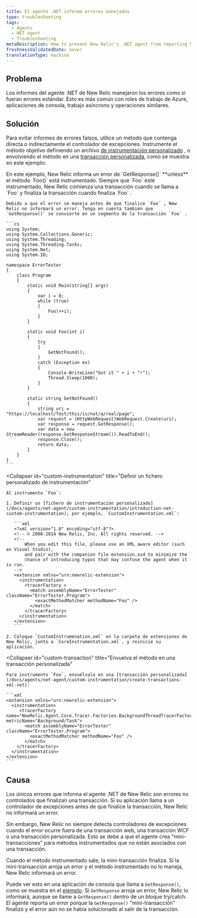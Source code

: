 ```yaml
---
title: El agente .NET informa errores manejados
type: troubleshooting
tags:
  - Agents
  - NET agent
  - Troubleshooting
metaDescription: How to prevent New Relic's .NET agent from reporting handled errors as though they are standard errors.
freshnessValidatedDate: never
translationType: machine
---
```


## Problema

Los informes del agente .NET de New Relic manejaron los errores como si fueran errores estándar. Esto es más común con roles de trabajo de Azure, aplicaciones de consola, trabajo asíncrono y operaciones similares.

## Solución

Para evitar informes de errores falsos, utilice un método que contenga directa o indirectamente el controlador de excepciones. Instrumente el método objetivo definiendo un archivo [de instrumentación personalizado](/docs/agents/net-agent/custom-instrumentation/introduction-net-custom-instrumentation) , o envolviendo el método en una [transacción personalizada](/docs/agents/net-agent/custom-instrumentation/create-transactions-xml-net), como se muestra en este ejemplo:

<CollapserGroup>
  <Collapser
    id="get-response-block"
    title="GetResponse() arroja un error"
  >
    En este ejemplo, New Relic informa un error de `GetResponse()` <DNT>**unless**</DNT> el método `Foo()` está instrumentado. Siempre que `Foo` esté instrumentado, New Relic comienza una transacción cuando se llama a `Foo` y finaliza la transacción cuando finaliza `Foo` .

    Debido a que el error se maneja antes de que finalice `Foo` , New Relic no informará un error. Tenga en cuenta también que `GetResponse()` se convierte en un segmento de la transacción `Foo` .

    ```cs
    using System;
    using System.Collections.Generic;
    using System.Threading;
    using System.Threading.Tasks;
    using System.Net;
    using System.IO;

    namespace ErrorTester
    {
        class Program
        {
            static void Main(string[] args)
            {
                var i = 0;
                while (true)
                {
                    Foo(++i);
                }
            }

            static void Foo(int i)
            {
                try
                {
                    GetNotFound();
                }
                catch (Exception ex)
                {
                    Console.WriteLine("Got it " + i + "!");
                    Thread.Sleep(1000);
                }
            }

            static string GetNotFound()
            {
                string uri = "https://localhost/Test/this/is/not/a/real/page";
                var request = (HttpWebRequest)WebRequest.Create(uri);
                var response = request.GetResponse();
                var data = new StreamReader(response.GetResponseStream()).ReadToEnd();
                response.Close();
                return data;
            }
        }
    }
    ```
  </Collapser>

  <Collapser
    id="custom-instrumentation"
    title="Definir un fichero personalizado de instrumentación"
  >
    Al instrumento `Foo`:

    1. Definir un [fichero de instrumentación personalizado](/docs/agents/net-agent/custom-instrumentation/introduction-net-custom-instrumentation); por ejemplo, `CustomInstrumentation.xml`:

       ```xml
       <?xml version="1.0" encoding="utf-8"?>
       <!-- © 2008-2014 New Relic, Inc. All rights reserved. -->
       <!--
           When you edit this file, please use an XML aware editor (such as Visual Studio),
           and pair with the companion file extension.xsd to minimize the
           chance of introducing typos that may confuse the agent when it is run.
       -->
       <extension xmlns="urn:newrelic-extension">
         <instrumentation>
           <tracerFactory >
             <match assemblyName="ErrorTester" className="ErrorTester.Program">
               <exactMethodMatcher methodName="Foo" /> 
             </match>
           </tracerFactory>
         </instrumentation>
       </extension>
       ```

    2. Coloque `CustomInstrumenation.xml` en la carpeta de extensiones de New Relic, junto a `CoreInstrumentation.xml`, y reinicie su aplicación.
  </Collapser>

  <Collapser
    id="custom-transaction"
    title="Envuelva el método en una transacción personalizada"
  >
    Para instrumento `Foo`, envuélvalo en una [transacción personalizada](/docs/agents/net-agent/custom-instrumentation/create-transactions-xml-net):

    ```xml
    <extension xmlns="urn:newrelic-extension">
      <instrumentation>
         <tracerFactory name="NewRelic.Agent.Core.Tracer.Factories.BackgroundThreadTracerFactory" metricName="Background/Task">
           <match assemblyName="ErrorTester" className="ErrorTester.Program">
             <exactMethodMatcher methodName="Foo" />
           </match>
        </tracerFactory>
      </instrumentation>
    </extension>
    ```
  </Collapser>
</CollapserGroup>

## Causa

Los únicos errores que informa el agente .NET de New Relic son errores no controlados que finalizan una transacción. Si su aplicación llama a un controlador de excepciones antes de que finalice la transacción, New Relic no informará un error.

Sin embargo, New Relic no siempre detecta controladores de excepciones cuando el error ocurre fuera de una transacción web, una transacción WCF o una transacción personalizada. Esto se debe a que el agente crea "mini-transacciones" para métodos instrumentados que no están asociados con una transacción.

Cuando el método instrumentado sale, la mini-transacción finaliza. Si la mini-transacción arroja un error y el método instrumentado no lo maneja, New Relic informará un error.

Puede ver esto en una aplicación de consola que llama a `GetResponse()`, como se muestra en el [ejemplo](#get-response-block). Si `GetResponse` arroja un error, New Relic lo informará, aunque se llame a `GetResponse()` dentro de un bloque try/catch. El agente reporta un error porque la `GetResponse()` "mini-transacción" finalizó y el error aún no se había solucionado al salir de la transacción.

